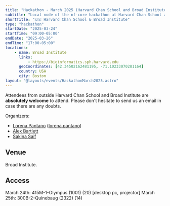 ```yaml
---
title: "Hackathon - March 2025 (Harvard Chan School and Broad Institute)"
subtitle: "Local node of the nf-core hackathon at Harvard Chan School and Broad Institute"
shortTitle: "🇺🇸 Harvard Chan School & Broad Institute"
type: "hackathon"
startDate: "2025-03-24"
startTime: "09:00-05:00"
endDate: "2025-03-26"
endTime: "17:00-05:00"
locations:
    - name: Broad Institute
      links:
          - https://bioinformatics.sph.harvard.edu
      geoCoordinates: [42.34502162481195, -71.10233070281164]
      country: USA
      city: Boston
layout: "@layouts/events/HackathonMarch2025.astro"
---
```


Attendees from outside Harvard Chan School and Broad Institute are **absolutely welcome** to attend. Please don't hesitate to send us an email in case there are any doubts.

Organizers:

-   [<i class="fab fa-slack"></i> Lorena Pantano](https://nfcore.slack.com/team/UJA66THFY) ([lorena.pantano](mailto:lorena.pantano@gmail.com))
-   [<i class="fab fa-slack"></i> Alex Bartlett](https://nfcore.slack.com/team/U01GETNAJ7R)
-   [<i class="fab fa-slack"></i> Sakina Saif](https://nextflow.slack.com/team/U073UT3RRM5)

## Venue

Broad Institute.

## Access

March 24th: 415M-1-Olympus (1001) (20) [desktop pc, projector]
March 25th: 300B-2-Quinebaug (2322) (14)
